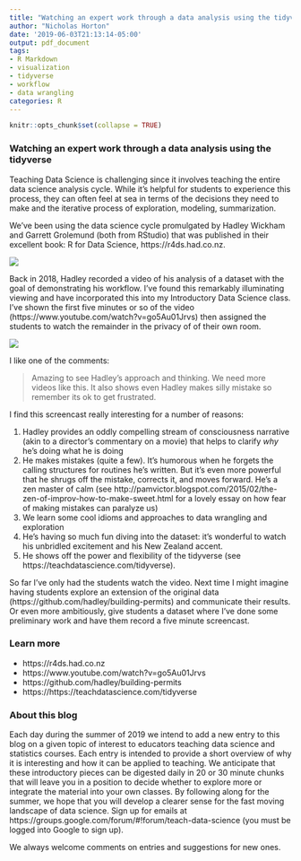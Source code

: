 ```yaml
---
title: "Watching an expert work through a data analysis using the tidyverse"
author: "Nicholas Horton"
date: '2019-06-03T21:13:14-05:00'
output: pdf_document
tags:
- R Markdown
- visualization
- tidyverse
- workflow
- data wrangling
categories: R
---
```


```r
knitr::opts_chunk$set(collapse = TRUE)
```

### Watching an expert work through a data analysis using the tidyverse

Teaching Data Science is challenging since it involves teaching the entire data science analysis cycle.  While it's helpful for students to experience this process, they can often feel at sea in terms of the decisions they need to make and the iterative process of exploration, modeling, summarization.

We've been using the data science cycle promulgated by Hadley Wickham and Garrett Grolemund (both from RStudio) that was published in their excellent book: R for Data Science, https://r4ds.had.co.nz.

![](/post/screencast/cycle.png)

Back in 2018, Hadley recorded a video of his analysis of a dataset with the goal of demonstrating his workflow.  I've found this remarkably illuminating viewing and have incorporated this into my Introductory Data Science class.  I've shown the first five minutes or so of the video (https://www.youtube.com/watch?v=go5Au01Jrvs) then assigned the students to watch the remainder in the privacy of of their own room.  

![](/post/screencast/hadley.png)

I like one of the comments:

> Amazing to see Hadley's approach and thinking. We need more videos like this. It also shows even Hadley makes silly mistake so remember its ok to get frustrated.

I find this screencast really interesting for a number of reasons:

1. Hadley provides an oddly compelling stream of consciousness narrative (akin to a director's commentary on a movie) that helps to clarify *why* he's doing what he is doing
2. He makes mistakes (quite a few).  It's humorous when he forgets the calling structures for routines he's written.  But it's even more powerful that he shrugs off the mistake, corrects it, and moves forward.  He's a zen master of calm (see http://pamvictor.blogspot.com/2015/02/the-zen-of-improv-how-to-make-sweet.html for a lovely essay on how fear of making mistakes can paralyze us)
3. We learn some cool idioms and approaches to data wrangling and exploration
4. He's having so much fun diving into the dataset: it's wonderful to watch his unbridled excitement and his New Zealand accent.
5. He shows off the power and flexibility of the tidyverse (see https://teachdatascience.com/tidyverse).

So far I've only had the students watch the video.  Next time I might imagine having students explore an extension of the original data (https://github.com/hadley/building-permits) and communicate their results.  Or even more ambitiously, give students a dataset where I've done some preliminary work and have them record a five minute screencast.


### Learn more

- https://r4ds.had.co.nz
- https://www.youtube.com/watch?v=go5Au01Jrvs
- https://github.com/hadley/building-permits
- https://https://teachdatascience.com/tidyverse

### About this blog 

Each day during the summer of 2019 we intend to add a new entry to this blog on a given topic of interest to educators teaching data science and statistics courses. Each entry is intended to provide a short overview of why it is interesting and how it can be applied to teaching. We anticipate that these introductory pieces can be digested daily in 20 or 30 minute chunks that will leave you in a position to decide whether to explore more or integrate the material into your own classes. By following along for the summer, we hope that you will develop a clearer sense for the fast moving landscape of data science. Sign up for emails at https://groups.google.com/forum/#!forum/teach-data-science (you must be logged into Google to sign up).

We always welcome comments on entries and suggestions for new ones.


